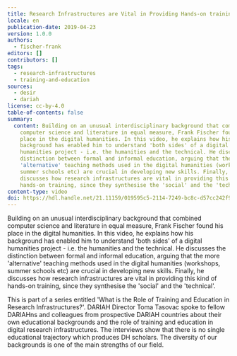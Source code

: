 ```yaml
---
title: Research Infrastructures are Vital in Providing Hands-on training
locale: en
publication-date: 2019-04-23
version: 1.0.0
authors:
  - fischer-frank
editors: []
contributors: []
tags:
  - research-infrastructures
  - training-and-education
sources:
  - desir
  - dariah
license: cc-by-4.0
table-of-contents: false
summary:
  content: Building on an unusual interdisciplinary background that combined
    computer science and literature in equal measure, Frank Fischer found his
    place in the digital humanities. In this video, he explains how his
    background has enabled him to understand 'both sides' of a digital
    humanities project - i.e. the humanities and the technical. He discusses the
    distinction between formal and informal education, arguing that the more
    'alternative' teaching methods used in the digital humanities (workshops,
    summer schools etc) are crucial in developing new skills. Finally, he
    discusses how research infrastructures are vital in providing this kind of
    hands-on training, since they synthesise the 'social' and the 'technical'.
content-type: video
doi: https://hdl.handle.net/21.11159/019595c5-2114-7249-bc8c-d57cc242f986
---
```

Building on an unusual interdisciplinary background that combined computer science and literature in equal measure, Frank Fischer found his place in the digital humanities. In this video, he explains how his background has enabled him to understand 'both sides' of a digital humanities project - i.e. the humanities and the technical. He discusses the distinction between formal and informal education, arguing that the more 'alternative' teaching methods used in the digital humanities (workshops, summer schools etc) are crucial in developing new skills. Finally, he discusses how research infrastructures are vital in providing this kind of hands-on training, since they synthesise the 'social' and the 'technical'.

This is part of a series entitled 'What is the Role of Training and Education in Research Infrastructures?'. DARIAH Director Toma Tasovac spoke to fellow DARIAHns and colleagues from prospective DARIAH countries about their own educational backgrounds and the role of training and education in digital research infrastructures. The interviews show that there is no single educational trajectory which produces DH scholars. The diversity of our backgrounds is one of the main strengths of our field.

<VideoCard provider="youtube" id="soL0itkLYpk" title="Research Infrastructures are Vital in Providing Hands-on Training" src="/assets/content/assets/en/resources/hosted/research-infrastructures-are-vital-in-providing-hands-on-training/fischer-training.png" />
